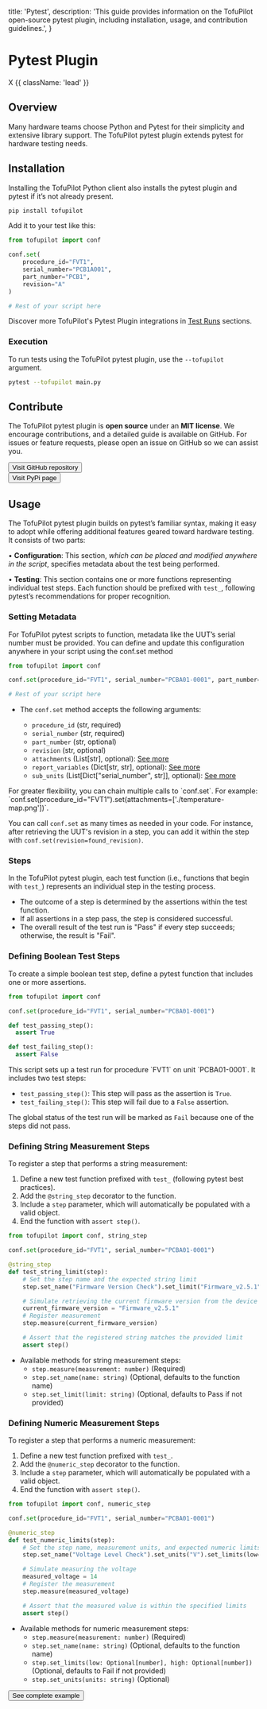   title: 'Pytest',
  description:
    'This guide provides information on the TofuPilot open-source pytest plugin, including installation, usage, and contribution guidelines.',
}

# Pytest Plugin
X {{ className: 'lead' }}

## Overview

Many hardware teams choose Python and Pytest for their simplicity and extensive library support. The TofuPilot pytest plugin extends pytest for hardware testing needs.

## Installation

Installing the TofuPilot Python client also installs the pytest plugin and pytest if it’s not already present.

```bash
pip install tofupilot
```

Add it to your test like this:

```python {{ title: 'main.py' }}
from tofupilot import conf

conf.set(
    procedure_id="FVT1",
    serial_number="PCB1A001",
    part_number="PCB1",
    revision="A"
)

# Rest of your script here

```
Discover more TofuPilot's Pytest Plugin integrations in [Test Runs](/procedures) sections.


### Execution

To run tests using the TofuPilot pytest plugin, use the `--tofupilot` argument.

```bash
pytest --tofupilot main.py
```


## Contribute

The TofuPilot pytest plugin is **open source** under an **MIT license**. We encourage contributions, and a detailed guide is available on GitHub. For issues or feature requests, please open an issue on GitHub so we can assist you.

<div className="not-prose">
  <Button
    href="https://github.com/tofupilot/python-client"
    variant="text"
    arrow="right"
    target="_blank"
    rel="noopener"
  >
    Visit GitHub repository
  </Button>
</div>

<div className="not-prose mt-8">
  <Button
    href="https://pypi.org/project/tofupilot/"
    variant="text"
    arrow="right"
    target="_blank"
    rel="noopener"
  >
    Visit PyPi page
  </Button>
</div>



## Usage

The TofuPilot pytest plugin builds on pytest’s familiar syntax, making it easy to adopt while offering additional features geared toward hardware testing. It consists of two parts:

• **Configuration**: This section, _which can be placed and modified anywhere in the script_, specifies metadata about the test being performed.

• **Testing**: This section contains one or more functions representing individual test steps. Each function should be prefixed with `test_`, following pytest’s recommendations for proper recognition.

### Setting Metadata

For TofuPilot pytest scripts to function, metadata like the UUT’s serial number must be provided. You can define and update this configuration anywhere in your script using the conf.set method

```python {{ label: 'your_pytest_script.py' }}
from tofupilot import conf

conf.set(procedure_id="FVT1", serial_number="PCBA01-0001", part_number="PCBA01", revision="A")

# Rest of your script here
```

- The `conf.set` method accepts the following arguments:

  - `procedure_id` (str, required)
  - `serial_number` (str, required)
  - `part_number` (str, optional)
  - `revision` (str, optional)
  - `attachments` (List[str], optional): [See more](/attachments)
  - `report_variables` (Dict[str, str], optional): [See more](/report)
  - `sub_units` (List[Dict["serial_number", str]], optional): [See more](/sub-units)

<Note>
For greater flexibility, you can chain multiple calls to `conf.set`. For
example:
`conf.set(procedure_id="FVT1").set(attachments=['./temperature-map.png'])`.

You can call `conf.set` as many times as needed in your code. For instance,
after retrieving the UUT's revision in a step, you can add it within the step with
`conf.set(revision=found_revision)`.

</Note>

### Steps

In the TofuPilot pytest plugin, each test function (i.e., functions that begin with `test_`) represents an individual step in the testing process.

- The outcome of a step is determined by the assertions within the test function.
- If all assertions in a step pass, the step is considered successful.
- The overall result of the test run is "Pass" if every step succeeds; otherwise, the result is "Fail".

### Defining Boolean Test Steps

To create a simple boolean test step, define a pytest function that includes one or more assertions.

```python {{ label: 'your_pytest_script.py' }}
from tofupilot import conf

conf.set(procedure_id="FVT1", serial_number="PCBA01-0001")

def test_passing_step():
  assert True

def test_failing_step():
  assert False
```

<Note>
  This script sets up a test run for procedure `FVT1` on unit `PCBA01-0001`. It includes two test steps:

  - `test_passing_step()`: This step will pass as the assertion is `True`.
  - `test_failing_step()`: This step will fail due to a `False` assertion.

The global status of the test run will be marked as `Fail` because one of the steps did not pass.

</Note>

### Defining String Measurement Steps

To register a step that performs a string measurement:

1. Define a new test function prefixed with `test_` (following pytest best practices).
2. Add the `@string_step` decorator to the function.
3. Include a `step` parameter, which will automatically be populated with a valid object.
4. End the function with `assert step()`.

```python {{ label: 'your_pytest_script.py' }}
from tofupilot import conf, string_step

conf.set(procedure_id="FVT1", serial_number="PCBA01-0001")

@string_step
def test_string_limit(step):
    # Set the step name and the expected string limit
    step.set_name("Firmware Version Check").set_limit("Firmware_v2.5.1")

    # Simulate retrieving the current firmware version from the device
    current_firmware_version = "Firmware_v2.5.1"
    # Register measurement
    step.measure(current_firmware_version)

    # Assert that the registered string matches the provided limit
    assert step()
```

- Available methods for string measurement steps:
  - `step.measure(measurement: number)` (Required)
  - `step.set_name(name: string)` (Optional, defaults to the function name)
  - `step.set_limit(limit: string)` (Optional, defaults to Pass if not provided)

### Defining Numeric Measurement Steps

To register a step that performs a numeric measurement:

1. Define a new test function prefixed with `test_`.
2. Add the `@numeric_step` decorator to the function.
3. Include a `step` parameter, which will automatically be populated with a valid object.
4. End the function with `assert step()`.

```python {{ label: 'your_pytest_script.py' }}
from tofupilot import conf, numeric_step

conf.set(procedure_id="FVT1", serial_number="PCBA01-0001")

@numeric_step
def test_numeric_limits(step):
    # Set the step name, measurement units, and expected numeric limits
    step.set_name("Voltage Level Check").set_units("V").set_limits(low=12, high=15)

    # Simulate measuring the voltage
    measured_voltage = 14
    # Register the measurement
    step.measure(measured_voltage)

    # Assert that the measured value is within the specified limits
    assert step()
```

- Available methods for numeric measurement steps:
  - `step.measure(measurement: number)` (Required)
  - `step.set_name(name: string)` (Optional, defaults to the function name)
  - `step.set_limits(low: Optional[number], high: Optional[number])` (Optional, defaults to Fail if not provided)
  - `step.set_units(units: string)` (Optional)

<div className="not-prose">
  <Button href="/steps#complete-example" variant="text" arrow="right">
    See complete example
  </Button>
</div>
